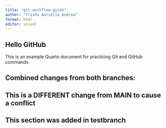 ```yaml
---
title: "git-workflow-guide"
author: "Trisha Aurielle Andrea"
format: html
editor: visual
---
```


## Hello GitHub

This is an example Quarto document for practicing Git and GitHub commands.

## Combined changes from both branches:

## This is a DIFFERENT change from MAIN to cause a conflict

## This section was added in testbranch
